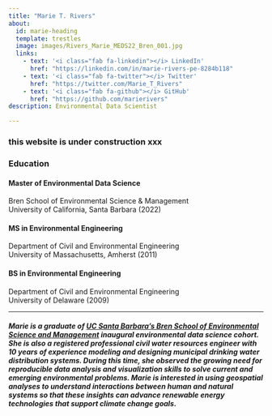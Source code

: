 ```yaml
---
title: "Marie T. Rivers"
about:
  id: marie-heading
  template: trestles
  image: images/Rivers_Marie_MEDS22_Bren_001.jpg
  links:
    - text: '<i class="fab fa-linkedin"></i> LinkedIn'
      href: "https://linkedin.com/in/marie-rivers-pe-8284b118"
    - text: '<i class="fab fa-twitter"></i> Twitter'
      href: "https://twitter.com/Marie_T_Rivers"
    - text: '<i class="fab fa-github"></i> GitHub'
      href: "https://github.com/marierivers"
description: Environmental Data Scientist

---
```


### this website is under construction xxx

::: {#marie-heading}
<h3>Education</h3>
<h4>Master of Environmental Data Science</h4> 
Bren School of Environmental Science & Management<br>
University of California, Santa Barbara (2022)

<h4>MS in Environmental Engineering</h4> 
Department of Civil and Environmental Engineering<br>
University of Massachusetts, Amherst (2011)

<h4>BS in Environmental Engineering</h4> 
Department of Civil and Environmental Engineering<br>
University of Delaware (2009)


:::
------------------------------------------------------------------------

<h5>Marie is a graduate of [UC Santa Barbara's Bren School of Environmental Science and Management](https://ucsb-meds.github.io/) inaugural environmental data science cohort. She is also a registered professional civil water resources engineer with 10 years of  experience modeling and designing municipal drinking water distribution systems. During this time, she observed the growing need for reproducible data analysis and visualization skills to solve current and emerging environmental problems. Marie is interested in using geospatial analyses to understand interactions between human and natural systems so that these insights can advance renewable energy technologies that support climate change goals.


